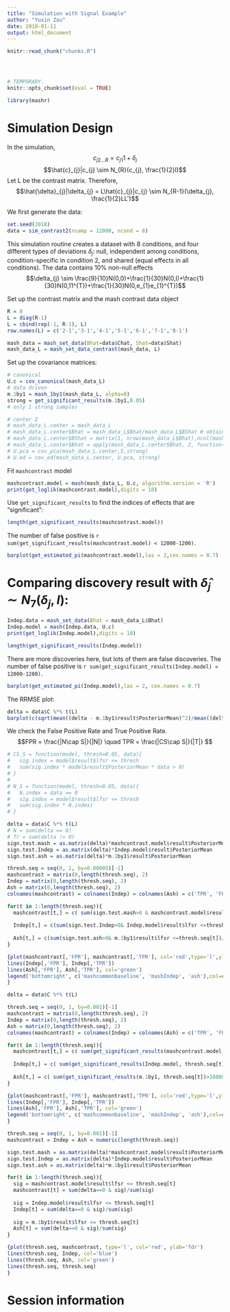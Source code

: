 ```yaml
---
title: "Simulation with Signal Example"
author: "Yuxin Zou"
date: 2018-01-11
output: html_document
---
```


```r
knitr::read_chunk("chunks.R")
```

<!-- Update knitr chunk options -->
```r
```

<!-- Insert the date the file was last updated -->
```r
```

<!-- Insert the R version (Git commit SHA1) if Git repository exists and R
 package git2r is installed -->
```r
```

```r
# TEMPORARY.
knitr::opts_chunk$set(eval = TRUE)
```

```r
library(mashr)
```

# Simulation Design

In the simulation, $$c_{j2...R} = c_{j1}1 + \delta_{j}$$
$$\hat{c}_{j}|c_{j} \sim N_{R}(c_{j}, \frac{1}{2}I)$$
Let L be the contrast matrix. Therefore, $$\hat{\delta}_{j}|\delta_{j} = L\hat{c}_{j}|c_{j} \sim N_{R-1}(\delta_{j}, \frac{1}{2}LL')$$

We first generate the data:
```r
set.seed(2018)
data = sim_contrast2(nsamp = 12000, ncond = 8)
```
This simulation routine creates a dataset with 8 conditions, and four different types of deviations $\delta_{j}$: null, independent among conditions, condition-specific in condition 2, and shared (equal effects in all conditions). The data contains 10% non-null effects 
$$\delta_{j} \sim \frac{9}{10}N(0,0)+\frac{1}{30}N(0,I)+\frac{1}{30}N(0,11^{T})+\frac{1}{30}N(0,e_{1}e_{1}^{T})$$

Set up the contrast matrix and the mash contrast data object
```r
R = 8
L = diag(R-1)
L = cbind(rep(-1, R-1), L)
row.names(L) = c('2-1','3-1','4-1','5-1','6-1','7-1','8-1')

mash_data = mash_set_data(Bhat=data$Chat, Shat=data$Shat)
mash_data_L = mash_set_data_contrast(mash_data, L)
```

Set up the covariance matrices:

```r
# canonical
U.c = cov_canonical(mash_data_L)
# data driven
m.1by1 = mash_1by1(mash_data_L, alpha=0)
strong = get_significant_results(m.1by1,0.05)
# only 1 strong samples

# center Z
# mash_data_L.center = mash_data_L
# mash_data_L.center$Bhat = mash_data_L$Bhat/mash_data_L$BShat # obtain z
# mash_data_L.center$BShat = matrix(1, nrow(mash_data_L$Bhat),ncol(mash_data_L$Bhat))
# mash_data_L.center$Bhat = apply(mash_data_L.center$Bhat, 2, function(x) x - mean(x))
# U.pca = cov_pca(mash_data_L.center,5,strong)
# U.ed = cov_ed(mash_data_L.center, U.pca, strong)
```

Fit `mashcontrast` model
```r
mashcontrast.model = mash(mash_data_L, U.c, algorithm.version = 'R')
print(get_loglik(mashcontrast.model),digits = 10)
```

Use `get_significant_results` to find the indices of effects that are “significant”:

```r
length(get_significant_results(mashcontrast.model))
```

The number of false positive is `r sum(get_significant_results(mashcontrast.model) < 12000-1200)`. 

```r
barplot(get_estimated_pi(mashcontrast.model),las = 2,cex.names = 0.7)
```

# Comparing discovery result with $\hat{\delta}_{j} \sim N_{7}(\delta_{j},I)$:

```r
Indep.data = mash_set_data(Bhat = mash_data_L$Bhat)
Indep.model = mash(Indep.data, U.c)
print(get_loglik(Indep.model),digits = 10)
```
```r
length(get_significant_results(Indep.model))
```

There are more discoveries here, but lots of them are false discoveries. The number of false positive is `r sum(get_significant_results(Indep.model) < 12000-1200)`.

```r
barplot(get_estimated_pi(Indep.model),las = 2, cex.names = 0.7)
```

The RRMSE plot:
```r
delta = data$C %*% t(L)
barplot(c(sqrt(mean((delta - m.1by1$result$PosteriorMean)^2)/mean((delta - data$Chat%*%t(L))^2)), sqrt(mean((delta - mashcontrast.model$result$PosteriorMean)^2)/mean((delta - data$Chat%*%t(L))^2)), sqrt(mean((delta - Indep.model$result$PosteriorMean)^2)/mean((delta - data$Chat%*%t(L))^2))), ylim=c(0,0.8), names.arg = c('ash','mashcommonbaseline', 'mashIndep'), ylab='RRMSE')
```

We check the False Positive Rate and True Positive Rate. 
$$FPR = \frac{|N\cap S|}{|N|} \quad TPR = \frac{|CS\cap S|}{|T|} $$

```r
# CS_S = function(model, thresh=0.05, data){
#   sig.index = model$result$lfsr <= thresh
#   sum(sig.index * model$result$PosteriorMean * data > 0)
# }
# 
# N_S = function(model, thresh=0.05, data){
#   N.index = data == 0
#   sig.index = model$result$lfsr <= thresh
#   sum(sig.index * N.index)
# }

delta = data$C %*% t(L)
# N = sum(delta == 0)
# Tr = sum(delta != 0)
sign.test.mash = as.matrix(delta)*mashcontrast.model$result$PosteriorMean
sign.test.Indep = as.matrix(delta)*Indep.model$result$PosteriorMean
sign.test.ash = as.matrix(delta)*m.1by1$result$PosteriorMean

thresh.seq = seq(0, 1, by=0.00005)[-1]
mashcontrast = matrix(0,length(thresh.seq), 2)
Indep = matrix(0,length(thresh.seq), 2)
Ash = matrix(0,length(thresh.seq), 2)
colnames(mashcontrast) = colnames(Indep) = colnames(Ash) = c('TPR', 'FPR')

for(t in 1:length(thresh.seq)){
  mashcontrast[t,] = c( sum(sign.test.mash>0 & mashcontrast.model$result$lfsr <= thresh.seq[t])/sum(delta!=0), sum(delta==0 & mashcontrast.model$result$lfsr <=thresh.seq[t])/sum(delta==0))
  
  Indep[t,] = c(sum(sign.test.Indep>0& Indep.model$result$lfsr <=thresh.seq[t])/sum(delta!=0),  sum(delta==0& Indep.model$result$lfsr <=thresh.seq[t])/sum(delta==0))
  
  Ash[t,] = c(sum(sign.test.ash>0& m.1by1$result$lfsr <=thresh.seq[t])/sum(delta!=0),  sum(delta==0& m.1by1$result$lfsr <=thresh.seq[t])/sum(delta==0))
}

```

```r
{plot(mashcontrast[,'FPR'], mashcontrast[,'TPR'], col='red',type='l',ylab="True Positive Rate",xlab="False Positive Rate")
lines(Indep[,'FPR'], Indep[,'TPR'])
lines(Ash[,'FPR'], Ash[,'TPR'], col='green')
legend('bottomright', c('mashcommonbaseline', 'mashIndep', 'ash'),col=c('red','black','green'),lty=c(1,1,1))
}
```

```r
delta = data$C %*% t(L)

thresh.seq = seq(0, 1, by=0.001)[-1]
mashcontrast = matrix(0,length(thresh.seq), 2)
Indep = matrix(0,length(thresh.seq), 2)
Ash = matrix(0,length(thresh.seq), 2)
colnames(mashcontrast) = colnames(Indep) = colnames(Ash) = c('TPR', 'FPR')

for(t in 1:length(thresh.seq)){
  mashcontrast[t,] = c( sum(get_significant_results(mashcontrast.model, thresh.seq[t]) > 10800)/1200, sum(get_significant_results(mashcontrast.model, thresh.seq[t]) <= 10800)/10800)
  
  Indep[t,] = c( sum(get_significant_results(Indep.model, thresh.seq[t]) > 10800)/1200, sum(get_significant_results(Indep.model, thresh.seq[t]) <= 10800)/10800)
  
  Ash[t,] = c( sum(get_significant_results(m.1by1, thresh.seq[t])>10800)/1200, sum(get_significant_results(m.1by1, thresh.seq[t]) <= 10800)/10800)
}

```

```r
{plot(mashcontrast[,'FPR'], mashcontrast[,'TPR'], col='red',type='l',ylab="True Positive Rate",xlab="False Positive Rate")
lines(Indep[,'FPR'], Indep[,'TPR'])
lines(Ash[,'FPR'], Ash[,'TPR'], col='green')
legend('bottomright', c('mashcommonbaseline', 'mashIndep', 'ash'),col=c('red','black','green'),lty=c(1,1,1))
}
```

```r
thresh.seq = seq(0, 1, by=0.001)[-1]
mashcontrast = Indep = Ash = numeric(length(thresh.seq))

sign.test.mash = as.matrix(delta)*mashcontrast.model$result$PosteriorMean
sign.test.Indep = as.matrix(delta)*Indep.model$result$PosteriorMean
sign.test.ash = as.matrix(delta)*m.1by1$result$PosteriorMean

for(t in 1:length(thresh.seq)){
  sig = mashcontrast.model$result$lfsr <= thresh.seq[t]
  mashcontrast[t] = sum(delta==0 & sig)/sum(sig)
  
  sig = Indep.model$result$lfsr <= thresh.seq[t]
  Indep[t] = sum(delta==0 & sig)/sum(sig)
  
  sig = m.1by1$result$lfsr <= thresh.seq[t]
  Ash[t] = sum(delta==0 & sig)/sum(sig)
}

```

```r
{plot(thresh.seq, mashcontrast, type='l', col='red', ylab='fdr')
lines(thresh.seq, Indep, col='blue')
lines(thresh.seq, Ash, col='green')
lines(thresh.seq, thresh.seq)
}
```

# Session information

<!-- Insert the session information into the document -->
```r
```
